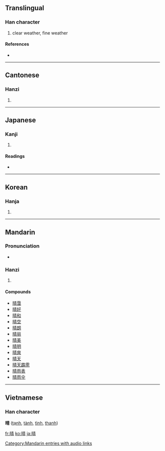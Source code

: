 {{also|晴}}
==Translingual==

===Han character===
{{Han char|rn=72|rad=日|as=08|sn=12|four=6502<sub>7</sub>|canj=日手一月 (AQMB)|ids=⿰[[日]][[青]]}}

# clear weather, fine weather

====References====
* {{Han ref|kx=0496.390|dkj=13994|dj=0863.100|hdz=21515.070|uh=6674|ud=26228|bh=B4B8|bd=46264}}

----

==Cantonese==

===Hanzi===
{{yue-hanzi|jyut=|y=ching4}}

# {{defn|Cantonese}}

----

==Japanese==

===Kanji===
{{ja-kanji|grade=2|rs=日08}}

# {{defn|Japanese}}

====Readings====
* {{ja-readings|on=[[せい]] (sei)|kun=[[はれる]] (hareru), [[はれ]] (hare), [[はらす]] (harasu)}}

----

==Korean==

===Hanja===
{{ko-hanja|hangeul=[[청]]|eumhun=|rv=cheong|mr=ch'ŏng|y=cheng}}

# {{defn|Korean}}

----

==Mandarin==

===Pronunciation===
* {{audio|zh-qíng.ogg|audio}}

===Hanzi===
{{cmn-hanzi|pin=[[qíng]] ([[qing2]]), [[zhěng]] ([[zheng3]])|wg=ch'ing<sup>2</sup>, cheng<sup>3</sup>}}

# {{defn|Mandarin}}

====Compounds====
* [[晴霭]]
* [[晴好]]
* [[晴和]]
* [[晴空]]
* [[晴朗]]
* [[晴丽]]
* [[晴美]]
* [[晴明]]
* [[晴爽]]
* [[晴天]]
* [[晴天霹雳]]
* [[晴雨表]]
* [[晴雨伞]]

[[Category:Mandarin entries with audio links]]

----

==Vietnamese==
===Han character===
'''晴''' ([[tạnh]], [[tành]], [[tình]], [[thanh]])

[[fr:晴]]
[[ko:晴]]
[[ja:晴]]